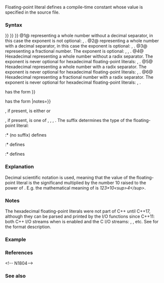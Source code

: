 {{title|Floating-point literal}}
{{cpp/language/expressions/navbar}}

Floating-point literal defines a compile-time constant whose value is specified in the source file.

===Syntax===
{{sdsc begin}}
{{sdsc|num=1| {{spar|digit-sequence}} {{spar|decimal-exponent}} {{spar optional|suffix}}}}
{{sdsc|num=2| {{spar|digit-sequence}} {{ttb|.}} {{spar optional|decimal-exponent}} {{spar optional|suffix}}}}
{{sdsc|num=3| {{spar optional|digit-sequence}} {{ttb|.}} {{spar|digit-sequence}} {{spar optional|decimal-exponent}} {{spar optional|suffix}}}}
{{sdsc|num=4|notes={{mark since c++17}}|{{ttb|0x}} {{!}} {{ttb|0X}} {{spar|hex-digit-sequence}} {{spar|hex-exponent}} {{spar optional|suffix}}}}
{{sdsc|num=5|notes={{mark since c++17}}|{{ttb|0x}} {{!}} {{ttb|0X}} {{spar|hex-digit-sequence}} {{ttb|.}} {{spar|hex-exponent}} {{spar optional|suffix}}}}
{{sdsc|num=6|notes={{mark since c++17}}|{{ttb|0x}} {{!}} {{ttb|0X}} {{spar optional|hex-digit-sequence}} {{ttb|.}} {{spar|hex-digit-sequence}} {{spar|hex-exponent}} {{spar optional|suffix}}}}
{{sdsc end}}
@1@ {{spar|digit-sequence}} representing a whole number without a decimal separator, in this case the exponent is not optional: {{c|1e10}}, {{c|1e-5L}}.
@2@ {{spar|digit-sequence}} representing a whole number with a decimal separator, in this case the exponent is optional: {{c|1.}}, {{c|1.e-2}}.
@3@ {{spar|digit-sequence}} representing a fractional number. The exponent is optional: {{c|3.14}}, {{c|.1f}}, {{c|0.1e-1L}}.
@4@ Hexadecimal {{spar|digit-sequence}} representing a whole number without a radix separator. The exponent is never optional for hexadecimal floating-point literals: {{c|0x1ffp10}}, {{c|0X0p-1}}.
@5@ Hexadecimal {{spar|digit-sequence}} representing a whole number with a radix separator. The exponent is never optional for hexadecimal floating-point literals: {{c|0x1.p0}}, {{c|0xf.p-1}}.
@6@ Hexadecimal {{spar|digit-sequence}} representing a fractional number with a radix separator. The exponent is never optional for hexadecimal floating-point literals: {{c|0x0.123p-1}}, {{c|0xa.bp10l}}.

{{spar|decimal-exponent}} has the form
{{sdsc begin}}
{{sdsc|{{ttb|e}} {{!}} {{ttb|E}} {{spar optional|exponent-sign}} {{spar|digit-sequence}}}}
{{sdsc end}}

{{spar|hex-exponent}} has the form
{{sdsc begin}}
{{sdsc|{{ttb|p}} {{!}} {{ttb|P}} {{spar optional|exponent-sign}} {{spar|digit-sequence}}|notes={{mark since c++17}}}}
{{sdsc end}}

{{spar|exponent-sign}}, if present, is either {{ttb|+}} or {{ttb|-}}

{{spar|suffix}}, if present, is one of {{ttb|f}}, {{ttb|l}}, {{ttb|F}}, {{ttb|L}}{{rev inl|since=c++23|, {{ttb|f16}}, {{ttb|f32}}, {{ttb|f64}}, {{ttb|f128}}, {{ttb|bf16}}, {{ttb|F16}}, {{ttb|F32}}, {{ttb|F64}}, {{ttb|F128}}, {{ttb|BF16}}}}. The suffix determines the type of the floating-point literal:
:* (no suffix) defines {{c/core|double}}
:* {{ttb|f F}} defines {{c/core|float}}
:* {{ttb|l L}} defines {{c/core|long double}}
{{rrev|since=c++23|
:* {{ttb|f16 F16}} defines {{lc|std::float16_t}}
:* {{ttb|f32 F32}} defines {{lc|std::float32_t}}
:* {{ttb|f64 F64}} defines {{lc|std::float64_t}}
:* {{ttb|f128 F128}} defines {{lc|std::float128_t}}
:* {{ttb|bf16 BF16}} defines {{lc|std::bfloat16_t}}
}}

{{anchor|Single quote}}
{{rrev|since=c++14|
Optional single quotes ({{c/core|'}}) may be inserted between the digits as a separator; they are ignored when determining the value of the literal.
}}

===Explanation===
Decimal scientific notation is used, meaning that the value of the floating-point literal is the significand multiplied by the number 10 raised to the power of {{spar|decimal-exponent}}. E.g. the mathematical meaning of {{c|123e4}} is ''123×10&lt;sup&gt;4&lt;/sup&gt;''.

{{rrev|since=c++17|
If the floating literal begins with the character sequence {{tt|0x}} or {{tt|0X}}, the floating literal is a ''hexadecimal floating literal''. Otherwise, it is a ''decimal floating literal''.

For a ''hexadecimal floating literal'', the significand is interpreted as a hexadecimal rational number, and the {{spar|digit-sequence}} of the exponent is interpreted as the (decimal) integer power of 2 by which the significand has to be scaled.

{{cc|1=double d = 0x1.4p3;}}{{tt|// hex fraction 1.4 (decimal 1.25) scaled by 2{{sup|3}}, that is 10.0}}
}}

===Notes===
The hexadecimal floating-point literals were not part of C++ until C++17, although they can be parsed and printed by the I/O functions since C++11: both C++ I/O streams when {{lc|std::hexfloat}} is enabled and the C I/O streams: {{lc|std::printf}}, {{lc|std::scanf}}, etc. See {{lc|std::strtof}} for the format description.

{{feature test macro|value=201603L|std=C++17|__cpp_hex_float|Hexadecimal floating literals}}

===Example===
{{example|code=
#include &lt;iomanip&gt;
#include &lt;iostream&gt;
#include &lt;limits&gt;
#include &lt;typeinfo&gt;

#define OUT(x) '\n' &lt;&lt; std::setw(16) &lt;&lt; #x &lt;&lt; x

int main()
{
    std::cout
        &lt;&lt; "Literal" "\t" "Printed value" &lt;&lt; std::left
        &lt;&lt; OUT( 58.            ) // double
        &lt;&lt; OUT( 4e2            ) // double
        &lt;&lt; OUT( 123.456e-67    ) // double
        &lt;&lt; OUT( 123.456e-67f   ) // float, truncated to zero
        &lt;&lt; OUT( .1E4f          ) // float
        &lt;&lt; OUT( 0x10.1p0       ) // double
        &lt;&lt; OUT( 0x1p5          ) // double
        &lt;&lt; OUT( 0x1e5          ) // integer literal, not floating-point
        &lt;&lt; OUT( 3.14'15'92     ) // double, single quotes ignored (C++14)
        &lt;&lt; OUT( 1.18e-4932l    ) // long double
        &lt;&lt; std::setprecision(39)
        &lt;&lt; OUT( 3.4028234e38f  ) // float
        &lt;&lt; OUT( 3.4028234e38   ) // double
        &lt;&lt; OUT( 3.4028234e38l  ) // long double
        &lt;&lt; '\n';

    static_assert(3.4028234e38f == std::numeric_limits&lt;float&gt;::max());

    static_assert(3.4028234e38f ==  // ends with 4
                  3.4028235e38f);   // ends with 5

    static_assert(3.4028234e38 !=   // ends with 4
                  3.4028235e38);    // ends with 5

    // Both floating-point constants below are 3.4028234e38
    static_assert(3.4028234e38f !=  // a float (then promoted to double)
                  3.4028234e38);    // a double
}
|p=true
|output=
Literal         Printed value
58.             58
4e2             400
123.456e-67     1.23456e-65
123.456e-67f    0
.1E4f           1000
0x10.1p0        16.0625
0x1p5           32
0x1e5           485
3.14'15'92      3.14159
1.18e-4932l     1.18e-4932
3.4028234e38f   340282346638528859811704183484516925440
3.4028234e38    340282339999999992395853996843190976512
3.4028234e38l   340282339999999999995912555211526242304
}}

===References===
{{ref std c++23}}
{{ref std| section = 5.13.4| title=Floating-point literals| id= lex.fcon}}
{{ref std end}}
{{ref std c++20}}
{{ref std| section = 5.13.4| title=Floating-point literals| id= lex.fcon}}
{{ref std end}}
{{ref std c++17}}
{{ref std| section = 5.13.4| title=Floating literals| id= lex.fcon}}
{{ref std end}}
{{ref std c++14}}
{{ref std| section = 2.14.4| title=Floating literals| id= lex.fcon}}
{{ref std end}}
{{ref std c++11}}
{{ref std| section = 2.14.4| title=Floating literals| id= lex.fcon}}
{{ref std end}}
&lt;!--{{ref std c++03}}
{{ref std| section = 2.13.3| title=Floating literals| id= lex.fcon}}
{{ref std end}}N1804--&gt;
{{ref std c++98}}
{{ref std| section = 2.13.3| title=Floating literals| id= lex.fcon}}
{{ref std end}}

===See also===
{{dsc begin}}
{{dsc inc|cpp/language/dsc user_literal}}
{{dsc see c|c/language/floating_constant|Floating constant|nomono=true}}
{{dsc end}}

{{langlinks|de|es|fr|it|ja|pt|ru|zh}}